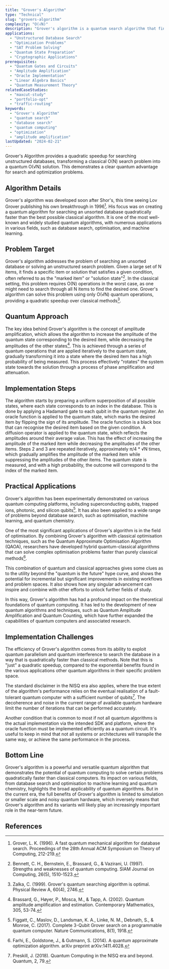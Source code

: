```yaml
---
title: "Grover's Algorithm"
type: "Technical"
slug: "grovers-algorithm"
complexity: "O(√N)"
description: "Grover's algorithm is a quantum search algorithm that finds a specific entry in an unsorted database in significantly fewer steps than classical algorithms."
applications:
  - "Unstructured Database Search"
  - "Optimization Problems"
  - "SAT Problem Solving"
  - "Quantum State Preparation"
  - "Cryptographic Applications"
prerequisites:
  - "Quantum Gates and Circuits"
  - "Amplitude Amplification"
  - "Oracle Implementation"
  - "Linear Algebra Basics"
  - "Quantum Measurement Theory"
relatedCaseStudies:
  - "maxcut-study"
  - "portfolio-opt"
  - "traffic-routing"
keywords:
  - "Grover's Algorithm"
  - "quantum search"
  - "database search"
  - "quantum computing"
  - "optimization"
  - "amplitude amplification"
lastUpdated: "2024-02-21"
---
```


Grover's Algorithm provides a quadratic speedup for searching unstructured databases, transforming a classical O(N) search problem into a quantum O(√N) solution. This demonstrates a clear quantum advantage for search and optimization problems.

## Algorithm Details

Grover's algorithm was developed soon after Shor's, this time seeing Lov Grover publishing his own breakthrough in 1996[^1]. His focus was on creating a quantum algorithm for searching an unsorted database quadratically faster than the best possible classical algorithm. It is one of the most well-known and widely studied quantum algorithms, with numerous applications in various fields, such as database search, optimisation, and machine learning.

## Problem Target

Grover's algorithm addresses the problem of searching an unsorted database or solving an unstructured search problem. Given a large set of N items, it finds a specific item or solution that satisfies a given condition, often referred to as the "marked item" or "solution state"[^2]. In the classical setting, this problem requires O(N) operations in the worst case, as one might need to search through all N items to find the desired one. Grover's algorithm can solve this problem using only O(√N) quantum operations, providing a quadratic speedup over classical methods[^3].

## Quantum Approach

The key idea behind Grover's algorithm is the concept of amplitude amplification, which allows the algorithm to increase the amplitude of the quantum state corresponding to the desired item, while decreasing the amplitudes of the other states[^4]. This is achieved through a series of quantum operations that are applied iteratively to the quantum state, gradually transforming it into a state where the desired item has a high probability of being measured. This process effectively "rotates" the system state towards the solution through a process of phase amplification and attenuation.

## Implementation Steps

<Steps>
  <Step title="Initialisation">
    The algorithm starts by preparing a uniform superposition of all possible states, where each state corresponds to an index in the database. This is done by applying a Hadamard gate to each qubit in the quantum register.
  </Step>

  <Step title="Oracle query">
    An oracle function is applied to the quantum state, which marks the desired item by flipping the sign of its amplitude. The oracle function is a black box that can recognise the desired item based on the given condition.
  </Step>

  <Step title="Diffusion operator">
    A diffusion operator is applied to the quantum state, which reflects the amplitudes around their average value. This has the effect of increasing the amplitude of the marked item while decreasing the amplitudes of the other items.
  </Step>

  <Step title="Amplitude amplification">
    Steps 2 and 3 are repeated iteratively, approximately π/4 * √N times, which gradually amplifies the amplitude of the marked item while suppressing the amplitudes of the other items.
  </Step>

  <Step title="Measurement">
    The quantum state is measured, and with a high probability, the outcome will correspond to the index of the marked item.
  </Step>
</Steps>  

## Practical Applications

Grover's algorithm has been experimentally demonstrated on various quantum computing platforms, including superconducting qubits, trapped ions, photonic, and silicon qubits[^5]. It has also been applied to a wide range of problems beyond database search, such as optimisation, machine learning, and quantum chemistry.

One of the most significant applications of Grover's algorithm is in the field of optimisation. By combining Grover's algorithm with classical optimisation techniques, such as the Quantum Approximate Optimisation Algorithm (QAOA), researchers have developed hybrid quantum-classical algorithms that can solve complex optimisation problems faster than purely classical methods[^6].

This combination of quantum and classical approaches gives some clues as to the utility beyond the "quantum is the future" hype curve, and shows the potential for incremental but significant improvements in existing workflows and problem spaces. It also shows how any singular advancement can inspire and combine with other efforts to unlock further fields of study. 

In this way, Grover's algorithm has had a profound impact on the theoretical foundations of quantum computing. It has led to the development of new quantum algorithms and techniques, such as Quantum Amplitude Amplification and Quantum Counting, which have further expanded the capabilities of quantum computers and associated research.

## Implementation Challenges

The efficiency of Grover's algorithm comes from its ability to exploit quantum parallelism and quantum interference to search the database in a way that is quadratically faster than classical methods. Note that this is "just" a quadratic speedup, compared to the exponential benefits found in the various applications other quantum algorithms in their specific problem space.

The standard disclaimer in the NISQ era also applies, where the true extent of the algorithm's performance relies on the eventual realisation of a fault-tolerant quantum computer with a sufficient number of qubits[^7]. The decoherence and noise in the current range of available quantum hardware limit the number of iterations that can be performed accurately. 

Another condition that is common to most if not all quantum algorithms is the actual implementation via the intended SDK and platform, where the oracle function must be implemented efficiently as a quantum circuit. It's useful to keep in mind that not all systems or architectures will transpile the same way, or achieve the same performance in the process.

## Bottom Line

Grover's algorithm is a powerful and versatile quantum algorithm that demonstrates the potential of quantum computing to solve certain problems quadratically faster than classical computers. Its impact on various fields, from database search and optimisation to machine learning and quantum chemistry, highlights the broad applicability of quantum algorithms. But in the current era, the full benefits of Grover's algorithm is limited to simulation or smaller scale and noisy quantum hardware, which inversely means that Grover's algorithm and its variants will likely play an increasingly important role in the near-term future.

## References

[^1]: Grover, L. K. (1996). A fast quantum mechanical algorithm for database search. Proceedings of the 28th Annual ACM Symposium on Theory of Computing, 212-219.
[^2]: Bennett, C. H., Bernstein, E., Brassard, G., & Vazirani, U. (1997). Strengths and weaknesses of quantum computing. SIAM Journal on Computing, 26(5), 1510-1523.
[^3]: Zalka, C. (1999). Grover's quantum searching algorithm is optimal. Physical Review A, 60(4), 2746.
[^4]: Brassard, G., Høyer, P., Mosca, M., & Tapp, A. (2002). Quantum amplitude amplification and estimation. Contemporary Mathematics, 305, 53-74.
[^5]: Figgatt, C., Maslov, D., Landsman, K. A., Linke, N. M., Debnath, S., & Monroe, C. (2017). Complete 3-Qubit Grover search on a programmable quantum computer. Nature Communications, 8(1), 1918.
[^6]: Farhi, E., Goldstone, J., & Gutmann, S. (2014). A quantum approximate optimization algorithm. arXiv preprint arXiv:1411.4028.
[^7]: Preskill, J. (2018). Quantum Computing in the NISQ era and beyond. Quantum, 2, 79.